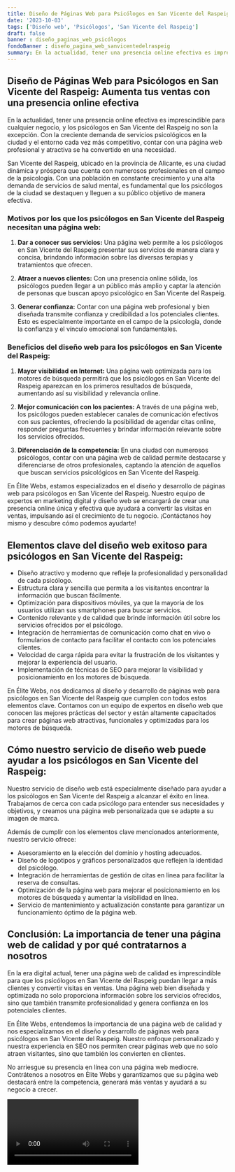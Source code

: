 ```yaml
---
title: Diseño de Páginas Web para Psicólogos en San Vicente del Raspeig
date: '2023-10-03'
tags: ['Diseño web', 'Psicólogos', 'San Vicente del Raspeig']
draft: false
banner : diseño_paginas_web_psicólogos
fondoBanner : diseño_pagina_web_sanvicentedelraspeig
summary: En la actualidad, tener una presencia online efectiva es imprescindible para cualquier negocio, y los psicólogos en San Vicente del Raspeig no son la excepción. Con la creciente demanda de servicios psicológicos en la ciudad y el entorno cada vez más competitivo, contar con una página web profesional y atractiva se ha convertido en una necesidad.
---
```


## Diseño de Páginas Web para Psicólogos en San Vicente del Raspeig: Aumenta tus ventas con una presencia online efectiva

En la actualidad, tener una presencia online efectiva es imprescindible para cualquier negocio, y los psicólogos en San Vicente del Raspeig no son la excepción. Con la creciente demanda de servicios psicológicos en la ciudad y el entorno cada vez más competitivo, contar con una página web profesional y atractiva se ha convertido en una necesidad.

San Vicente del Raspeig, ubicado en la provincia de Alicante, es una ciudad dinámica y próspera que cuenta con numerosos profesionales en el campo de la psicología. Con una población en constante crecimiento y una alta demanda de servicios de salud mental, es fundamental que los psicólogos de la ciudad se destaquen y lleguen a su público objetivo de manera efectiva.

### Motivos por los que los psicólogos en San Vicente del Raspeig necesitan una página web:

1. **Dar a conocer sus servicios:** Una página web permite a los psicólogos en San Vicente del Raspeig presentar sus servicios de manera clara y concisa, brindando información sobre las diversas terapias y tratamientos que ofrecen.

2. **Atraer a nuevos clientes:** Con una presencia online sólida, los psicólogos pueden llegar a un público más amplio y captar la atención de personas que buscan apoyo psicológico en San Vicente del Raspeig.

3. **Generar confianza:** Contar con una página web profesional y bien diseñada transmite confianza y credibilidad a los potenciales clientes. Esto es especialmente importante en el campo de la psicología, donde la confianza y el vínculo emocional son fundamentales.

### Beneficios del diseño web para los psicólogos en San Vicente del Raspeig:

1. **Mayor visibilidad en Internet:** Una página web optimizada para los motores de búsqueda permitirá que los psicólogos en San Vicente del Raspeig aparezcan en los primeros resultados de búsqueda, aumentando así su visibilidad y relevancia online.

2. **Mejor comunicación con los pacientes:** A través de una página web, los psicólogos pueden establecer canales de comunicación efectivos con sus pacientes, ofreciendo la posibilidad de agendar citas online, responder preguntas frecuentes y brindar información relevante sobre los servicios ofrecidos.

3. **Diferenciación de la competencia:** En una ciudad con numerosos psicólogos, contar con una página web de calidad permite destacarse y diferenciarse de otros profesionales, captando la atención de aquellos que buscan servicios psicológicos en San Vicente del Raspeig.

En Élite Webs, estamos especializados en el diseño y desarrollo de páginas web para psicólogos en San Vicente del Raspeig. Nuestro equipo de expertos en marketing digital y diseño web se encargará de crear una presencia online única y efectiva que ayudará a convertir las visitas en ventas, impulsando así el crecimiento de tu negocio. ¡Contáctanos hoy mismo y descubre cómo podemos ayudarte!

<GifSeo />

<Cta />

## Elementos clave del diseño web exitoso para psicólogos en San Vicente del Raspeig:

- Diseño atractivo y moderno que refleje la profesionalidad y personalidad de cada psicólogo.
- Estructura clara y sencilla que permita a los visitantes encontrar la información que buscan fácilmente.
- Optimización para dispositivos móviles, ya que la mayoría de los usuarios utilizan sus smartphones para buscar servicios.
- Contenido relevante y de calidad que brinde información útil sobre los servicios ofrecidos por el psicólogo.
- Integración de herramientas de comunicación como chat en vivo o formularios de contacto para facilitar el contacto con los potenciales clientes.
- Velocidad de carga rápida para evitar la frustración de los visitantes y mejorar la experiencia del usuario.
- Implementación de técnicas de SEO para mejorar la visibilidad y posicionamiento en los motores de búsqueda.

En Élite Webs, nos dedicamos al diseño y desarrollo de páginas web para psicólogos en San Vicente del Raspeig que cumplen con todos estos elementos clave. Contamos con un equipo de expertos en diseño web que conocen las mejores prácticas del sector y están altamente capacitados para crear páginas web atractivas, funcionales y optimizadas para los motores de búsqueda.

## Cómo nuestro servicio de diseño web puede ayudar a los psicólogos en San Vicente del Raspeig:

Nuestro servicio de diseño web está especialmente diseñado para ayudar a los psicólogos en San Vicente del Raspeig a alcanzar el éxito en línea. Trabajamos de cerca con cada psicólogo para entender sus necesidades y objetivos, y creamos una página web personalizada que se adapte a su imagen de marca.

Además de cumplir con los elementos clave mencionados anteriormente, nuestro servicio ofrece:

- Asesoramiento en la elección del dominio y hosting adecuados.
- Diseño de logotipos y gráficos personalizados que reflejen la identidad del psicólogo.
- Integración de herramientas de gestión de citas en línea para facilitar la reserva de consultas.
- Optimización de la página web para mejorar el posicionamiento en los motores de búsqueda y aumentar la visibilidad en línea.
- Servicio de mantenimiento y actualización constante para garantizar un funcionamiento óptimo de la página web.

## Conclusión: La importancia de tener una página web de calidad y por qué contratarnos a nosotros

En la era digital actual, tener una página web de calidad es imprescindible para que los psicólogos en San Vicente del Raspeig puedan llegar a más clientes y convertir visitas en ventas. Una página web bien diseñada y optimizada no solo proporciona información sobre los servicios ofrecidos, sino que también transmite profesionalidad y genera confianza en los potenciales clientes.

En Élite Webs, entendemos la importancia de una página web de calidad y nos especializamos en el diseño y desarrollo de páginas web para psicólogos en San Vicente del Raspeig. Nuestro enfoque personalizado y nuestra experiencia en SEO nos permiten crear páginas web que no solo atraen visitantes, sino que también los convierten en clientes.

No arriesgue su presencia en línea con una página web mediocre. Contrátenos a nosotros en Élite Webs y garantizamos que su página web destacará entre la competencia, generará más ventas y ayudará a su negocio a crecer.

<Video />

<CtaBot job='Psicólogos' city='San Vicente del Raspeig'/>

<Gmaps query='San Vicente del Raspeig+españa+maps' />